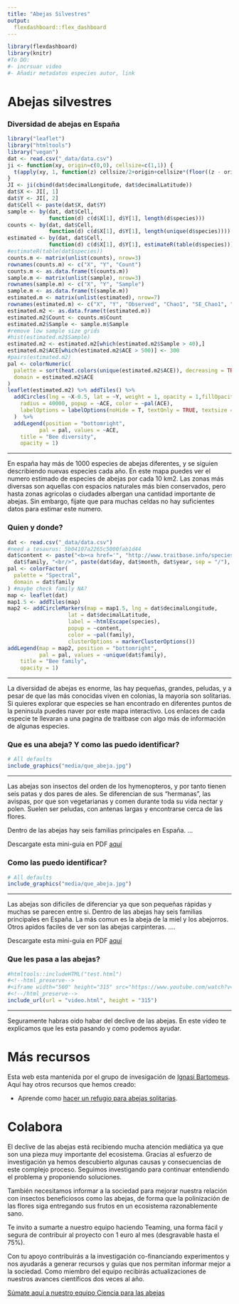 ```yaml
---
title: "Abejas Silvestres"
output: 
  flexdashboard::flex_dashboard
---
```


```r
library(flexdashboard)
library(knitr)
#To DO:
#- incrsuar video
#- Añadir metadatos especies autor, link
```


Abejas silvestres {.storyboard}
=========================================

### Diversidad de abejas en España

```r
library("leaflet")
library("htmltools")
library("vegan")
dat <- read.csv("_data/data.csv")
ji <- function(xy, origin=c(0,0), cellsize=c(1,1)) {
  t(apply(xy, 1, function(z) cellsize/2+origin+cellsize*(floor((z - origin)/cellsize))))
}
JI <- ji(cbind(dat$decimalLongitude, dat$decimalLatitude))
dat$X <- JI[, 1]
dat$Y <- JI[, 2]
dat$Cell <- paste(dat$X, dat$Y)
sample <- by(dat, dat$Cell, 
             function(d) c(d$X[1], d$Y[1], length(d$species)))
counts <- by(dat, dat$Cell, 
             function(d) c(d$X[1], d$Y[1], length(unique(d$species))))
estimated <- by(dat, dat$Cell, 
             function(d) c(d$X[1], d$Y[1], estimateR(table(d$species))))
#estimateR(table(dat$species))
counts.m <- matrix(unlist(counts), nrow=3)
rownames(counts.m) <- c("X", "Y", "Count")
counts.m <- as.data.frame(t(counts.m))
sample.m <- matrix(unlist(sample), nrow=3)
rownames(sample.m) <- c("X", "Y", "Sample")
sample.m <- as.data.frame(t(sample.m))
estimated.m <- matrix(unlist(estimated), nrow=7)
rownames(estimated.m) <- c("X", "Y", "Observed", "Chao1", "SE_Chao1", "ACE", "SE_ACE")
estimated.m2 <- as.data.frame(t(estimated.m))
estimated.m2$Count <- counts.m$Count
estimated.m2$Sample <- sample.m$Sample
#remove low sample size grids
#hist(estimated.m2$Sample)
estimated.m2 <- estimated.m2[which(estimated.m2$Sample > 40),]
estimated.m2$ACE[which(estimated.m2$ACE > 500)] <- 300
#pairs(estimated.m2)
pal <- colorNumeric(
  palette = sort(heat.colors(unique(estimated.m2$ACE)), decreasing = TRUE),
  domain = estimated.m2$ACE
)
leaflet(estimated.m2) %>% addTiles() %>%
  addCircles(lng = ~X-0.5, lat = ~Y, weight = 1, opacity = 1,fillOpacity = 0.5,
    radius = 40000, popup = ~ACE, color = ~pal(ACE),
    labelOptions = labelOptions(noHide = T, textOnly = TRUE, textsize = "2000px")
  )  %>%
  addLegend(position = "bottomright", 
          pal = pal, values = ~ACE,
    title = "Bee diversity",
    opacity = 1)
```

*** 

En españa hay más de 1000 especies de abejas diferentes, y se siguien describiendo nuevas especies cada año. En este mapa puedes ver el numero estimado de especies de abejas por cada 10 km2. Las zonas más diversas son aquellas con espacios naturales más bien conservados, pero hasta zonas agricolas o ciudades albergan una cantidad importante de abejas. Sin embargo, fijate que para muchas celdas no hay suficientes datos para estimar este numero. 

### Quien y donde?

```r
dat <- read.csv("_data/data.csv")
#need a tesaurus: 5b04107a2265c5000fab1d44
dat$content <- paste("<b><a href='", "http://www.traitbase.info/species?q=", "5b04145b2265c5000fab2abf" , "'target='_blank'>", dat$species, "</a></b>", "<br/>", 
  dat$family, "<br/>", paste(dat$day, dat$month, dat$year, sep = "/"), "<br/>", dat$recordedBy, "<br/>", sep = "")
pal <- colorFactor(
  palette = "Spectral",
  domain = dat$family
) #maybe check family NA?
map <- leaflet(dat)
map1.5 <- addTiles(map)
map2 <- addCircleMarkers(map = map1.5, lng = dat$decimalLongitude, 
                   lat = dat$decimalLatitude, 
                   label = ~htmlEscape(species),
                   popup = ~content,
                   color = ~pal(family),
                   clusterOptions = markerClusterOptions())
addLegend(map = map2, position = "bottomright", 
          pal = pal, values = ~unique(dat$family),
    title = "Bee family",
    opacity = 1)
```

*** 

La diversidad de abejas es enorme, las hay pequeñas, grandes, peludas, y a pesar de que las más conocidas viven en colonias, la mayoria son solitarias. Si quieres explorar que especies se han encontrado en diferentes puntos de la peninsula puedes naver por este mapa interactivo. Los enlaces de cada especie te llevaran a una pagina de traitbase con algo más de información de algunas especies.

### Que es una abeja? Y como las puedo identificar?

```r
# All defaults
include_graphics("media/que_abeja.jpg")
```

*** 

Las abejas son insectos del orden de los hymenopteros, y por tanto tienen seis patas y dos pares de ales. Se diferencian de sus "hermanas", las avispas, por que son vegetarianas y comen durante toda su vida nectar y polen. Suelen ser peludas, con antenas largas y encontrarse cerca de las flores.   

Dentro de las abejas hay seis familias principales en España. ... 

Descargate esta mini-guia en PDF [aquí](link)

### Como las puedo identificar?

```r
# All defaults
include_graphics("media/que_abeja.jpg")
```

*** 

Las abejas son dificiles de diferenciar ya que son pequeñas rápidas y muchas se parecen entre si. Dentro de las abejas hay seis familias principales en España. La más comun es la abeja de la miel y los abejorros. Otros apidos faciles de ver son las abejas carpinteras. ....

Descargate esta mini-guia en PDF [aquí](link)

### Que les pasa a las abejas?

```r
#htmltools::includeHTML("test.html")
#<!--html_preserve-->
#<iframe width="560" height="315" src="https://www.youtube.com/watch?v=n5udBqq3qYg" frameborder="0" #allowfullscreen="allowfullscreen"></iframe>
#<!--/html_preserve-->
include_url(url = "video.html", height = "315")

```

*** 

Seguramente habras oido habar del declive de las abejas. En este video te explicamos que les esta pasando y como podemos ayudar.

Más recursos
=========================================

Esta web esta mantenida por el grupo de invesigación de [Ignasi Bartomeus](http://www.bartomeuslab.com). Aquí hay otros recursos que hemos creado:  

- Aprende como [hacer un refugio para abejas solitarias](https://www.youtube.com/watch?v=1JOVKWPSuLY).  

Colabora
=========================================

El declive de las abejas está recibiendo mucha atención mediática ya que son una pieza muy importante del ecosistema. Gracias al esfuerzo de investigación ya hemos descubierto algunas causas y consecuencias de este complejo proceso. Seguimos investigando para continuar entendiendo el problema y proponiendo soluciones.

También necesitamos informar a la sociedad para mejorar nuestra relación con insectos beneficiosos como las abejas, de forma que la polinización de las flores siga entregando sus frutos en un ecosistema razonablemente sano.

Te invito a sumarte a nuestro equipo haciendo Teaming, una forma fácil y segura de contribuir al proyecto con 1 euro al mes (desgravable hasta el 75%).

Con tu apoyo contribuirás a la investigación co-financiando experimentos y nos ayudarás a generar recursos y guías que nos permitan informar mejor a la sociedad. Como miembro del equipo recibirás actualizaciones de nuestros avances científicos dos veces al año.  

[Súmate aquí a nuestro equipo Ciencia para las abejas](https://www.teaming.net/cienciaparalasabejas)
